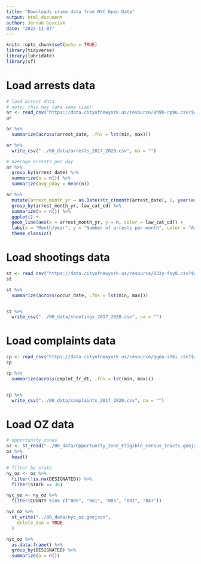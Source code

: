 ```yaml
---
title: "Downloads crime data from NYC Open Data"
output: html_document
author: Jennah Gosciak
date: "2022-11-07"
---
```


```r
knitr::opts_chunk$set(echo = TRUE)
library(tidyverse)
library(lubridate)
library(sf)
```

# Load arrests data

```r
# load arrest data
# note: this may take some time!
ar <- read_csv("https://data.cityofnewyork.us/resource/8h9b-rp9u.csv?$where=arrest_date>='2017-01-01'+AND+arrest_date<'2020-1-01'&$limit=1000000")
ar

ar %>%
  summarize(across(arrest_date, .fns = lst(min, max)))

ar %>%
  write_csv("../00_data/arrests_2017_2020.csv", na = "")
```

```r
# average arrests per day
ar %>%
  group_by(arrest_date) %>%
  summarize(n = n()) %>%
  summarize(avg_pday = mean(n))

ar %>%
  mutate(arrest_month_yr = as.Date(str_c(month(arrest_date), 1, year(arrest_date), sep = "-"), "%m-%d-%Y")) %>%
  group_by(arrest_month_yr, law_cat_cd) %>%
  summarize(n = n()) %>%
  ggplot() +
  geom_line(aes(x = arrest_month_yr, y = n, color = law_cat_cd)) +
  labs(x = "Month/year", y = "Number of arrests per month", color = "Arrest type") +
  theme_classic()
```
# Load shootings data

```r
st <- read_csv("https://data.cityofnewyork.us/resource/833y-fsy8.csv?$where=occur_date>='2017-01-01'+AND+occur_date<'2020-1-01'&$limit=1000000")
st

st %>%
  summarize(across(occur_date, .fns = lst(min, max)))


st %>%
  write_csv("../00_data/shootings_2017_2020.csv", na = "")
```

# Load complaints data

```r
cp <- read_csv("https://data.cityofnewyork.us/resource/qgea-i56i.csv?$where=cmplnt_fr_dt>='2017-01-01'+AND+cmplnt_fr_dt<'2020-1-01'&$limit=10000000")
cp

cp %>%
  summarize(across(cmplnt_fr_dt, .fns = lst(min, max)))


cp %>%
  write_csv("../00_data/complaints_2017_2020.csv", na = "")
```

# Load OZ data
```r
# opportunity zones
oz <- st_read("../00_data/Opportunity_Zone_Eligible_Census_Tracts.geojson")
oz %>%
  head()
```

```r
# filter by state
ny_oz <- oz %>%
  filter(!is.na(DESIGNATED)) %>%
  filter(STATE == 36)

nyc_oz <- ny_oz %>%
  filter(COUNTY %in% c("005", "061", "085", "081", "047"))

nyc_oz %>%
  st_write("../00_data/nyc_oz.geojson",
    delete_dsn = TRUE
  )

nyc_oz %>%
  as.data.frame() %>%
  group_by(DESIGNATED) %>%
  summarize(n = n())
```



